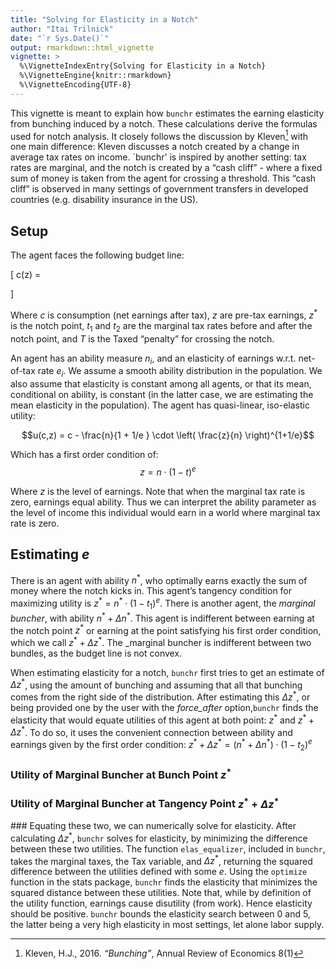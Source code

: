 ```yaml
---
title: "Solving for Elasticity in a Notch"
author: "Itai Trilnick"
date: "`r Sys.Date()`"
output: rmarkdown::html_vignette
vignette: >
  %\VignetteIndexEntry{Solving for Elasticity in a Notch}
  %\VignetteEngine{knitr::rmarkdown}
  %\VignetteEncoding{UTF-8}
---
```

  This vignette is meant to explain how `bunchr` estimates the earning elasticity
from bunching induced by a notch. These calculations derive the formulas used for
notch analysis. It closely follows the discussion by Kleven^[Kleven, H.J., 2016.
  _"Bunching"_, Annual Review of Economics 8(1)] with one main difference: Kleven
discusses a notch created by a change in average tax rates on income. `bunchr’
is inspired by another setting: tax rates are marginal, and the notch is created
by a “cash cliff” - where a fixed sum of money is taken from the agent for crossing
a threshold. This “cash cliff” is observed in many settings of government transfers
in developed countries (e.g. disability insurance in the US).

## Setup
The agent faces the following budget line:

  \[ c(z) =
       \begin{cases}
     z \cdot (1-t_1) & \quad \text{if} \quad z \leq z^* \\
     z^* \cdot (1-t_1) + (z - z^*)\cdot (1-t_2) - T   & \quad \text{if} \quad z > z^*\\
     \end{cases}
     \]

Where $c$ is consumption (net earnings after tax), $z$ are pre-tax earnings,
$z^*$ is the notch point, $t_1$ and $t_2$ are the marginal tax rates before and
after the notch point, and $T$ is the Taxed "penalty" for crossing the notch.

An agent has an ability measure $n_i$, and an elasticity of earnings w.r.t.
net-of-tax rate $e_i$. We assume a smooth ability distribution in the population.
We also assume that elasticity is constant among all agents, or that its mean,
conditional on ability, is constant (in the latter case, we are estimating the
mean elasticity in the population). The agent has quasi-linear, iso-elastic utility:

  $$u(c,z) = c - \frac{n}{1 + 1/e } \cdot \left( \frac{z}{n} \right)^{1+1/e}$$

Which has a first order condition of:
  $$ z = n \cdot (1-t)^e$$

Where $z$ is the level of earnings. Note that when the marginal tax rate is zero,
earnings equal ability. Thus we can interpret the ability parameter as the level
of income this individual would earn in a world where marginal tax rate is zero.

## Estimating $e$
There is an agent with ability $n^*$, who optimally earns exactly the sum of money
where the notch kicks in. This agent's tangency condition for maximizing utility
is $z^* = n^* \cdot (1-t_1)^e$.
There is another agent, the _marginal_ _buncher_, with ability
$n^* + \Delta n^*$. This agent is indifferent between earning at the notch point
$z^*$ or earning at the point satisfying his first order condition, which we call
$z^* + \Delta z^*$. The _marginal buncher is indifferent between two bundles, as
the budget line is not convex.

When estimating elasticity for a notch, `bunchr` first tries to get an estimate
of $\Delta z^*$, using the amount of bunching and assuming that all that bunching
comes from the right side of the distribution. After estimating this $\Delta z^*$,
or being provided one by the user with the _force\_after_ option,`bunchr` finds
the elasticity that would equate utilities of this agent at both point:
$z^*$ and $z^* + \Delta z^*$. To do so, it uses the convenient connection
between ability and earnings given by the first order condition:
$z^* + \Delta z^* = (n^* + \Delta n^*)\cdot (1-t_2)^e$

### Utility of Marginal Buncher at Bunch Point $z^*$
\begin{align*}
u(c,z^*) &= c - \frac{n^* + \Delta n^*}{1+1/e} \cdot \left( \frac{z^*}{n^* + \Delta n^*} \right)^{1+1/e}\\
&= c - \frac{1}{1+1/e} \cdot (n^* + \Delta n^*)^{-1/e} \cdot \left(z^* \right)^{1+1/e}\\
&= c - \frac{1}{1+1/e} \cdot \left(\frac{z^*+\Delta z^*}{(1-t_2)^e} \right)^{-1/e} \cdot \left(z^* \right)^{1+1/e}\\
&= c - \frac{1}{1+1/e} \cdot \frac{(1-t_2)}{(z^*+\Delta z^*)^{1/e}} \cdot \left(z^* \right)^{1+1/e}\\
&= z^* \cdot (1-t_1) - \frac{1}{1+1/e} \cdot \frac{(1-t_2)}{(z^*+\Delta z^*)^{1/e}} \cdot \left(z^* \right)^{1+1/e}
\end{align*}

### Utility of Marginal Buncher at Tangency Point $z^* + \Delta z^*$
\begin{align*}
u(c, z^* + \Delta z^*) &= c - T -  \frac{n^* + \Delta n^*}{1+1/e} \cdot \left( \frac{z^*+\Delta z^*}{n^* + \Delta n^*} \right)^{1+1/e}\\
&= c - T - \frac{1}{1+1/e} \cdot (n^* + \Delta n^*)^{-1/e} \cdot \left(z^* + \Delta z^* \right)^{1+1/e}\\
&= c - T - \frac{1}{1+1/e} \cdot \left(\frac{z^*+\Delta z^*}{(1-t_2)^e} \right)^{-1/e} \cdot \left(z^* + \Delta z^*\right)^{1+1/e}\\
&= c - T - \frac{1}{1+1/e} \cdot \frac{(1-t_2)}{(z^*+\Delta z^*)^{1/e}} \cdot \left(z^* + \Delta z^* \right)^{1+1/e}\\
&= c - T - \frac{1}{1+1/e} \cdot (1-t_2) \cdot \left(z^* + \Delta z^* \right)\\
&= z^* \cdot (1-t_1) + \Delta z^* \cdot (1-t_2) - T - \frac{1}{1+1/e} \cdot (1-t_2) \cdot \left(z^* + \Delta z^* \right)\\
\end{align*}

 ### Equating these two, we can numerically solve for elasticity.
After calculating $\Delta z^*$, `bunchr` solves for elasticity, by minimizing
the difference between these two utilities. The function `elas_equalizer`, included
in `bunchr`, takes the marginal taxes, the Tax variable, and $\Delta z^*$, returning
the squared difference between the utilities defined with some $e$. Using the
`optimize` function in the stats package, `bunchr` finds the elasticity that
minimizes the squared distance between these utilities. Note that, while by definition
of the utility function, earnings cause disutility (from work). Hence elasticity should
be positive. `bunchr` bounds the elasticity search between 0 and 5, the latter being
a very high elasticity in most settings, let alone labor supply.
